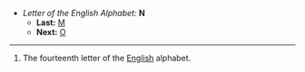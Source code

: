 *''Letter of the English Alphabet:'' '''N'''
**'''Last:''' [[M]]
**'''Next:''' [[O]]
----

#The fourteenth letter of the [[English]] alphabet.